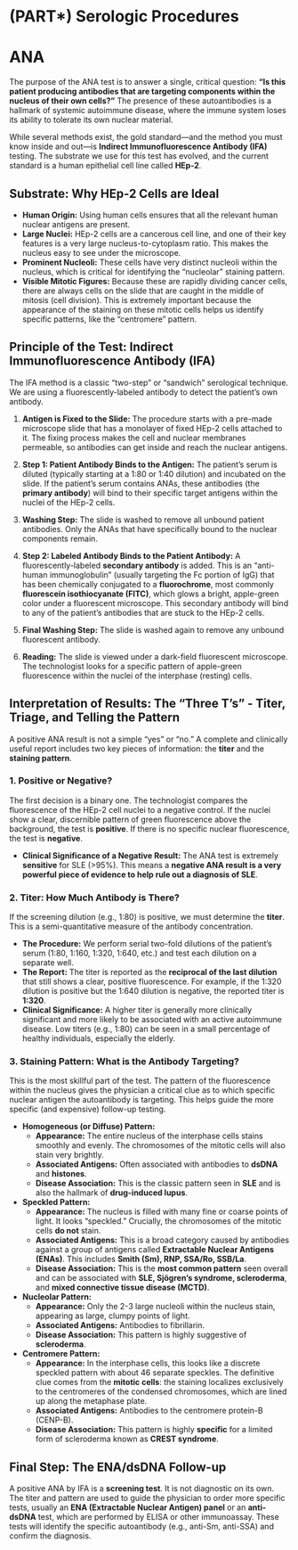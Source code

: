 # (PART\*) Serologic Procedures {-}

# ANA {-}

The purpose of the ANA test is to answer a single, critical question: **"Is this patient producing antibodies that are targeting components within the nucleus of their own cells?"** The presence of these autoantibodies is a hallmark of systemic autoimmune disease, where the immune system loses its ability to tolerate its own nuclear material.

While several methods exist, the gold standard—and the method you must know inside and out—is **Indirect Immunofluorescence Antibody (IFA)** testing. The substrate we use for this test has evolved, and the current standard is a human epithelial cell line called **HEp-2**.

## **Substrate: Why HEp-2 Cells are Ideal** {-}

*   **Human Origin:** Using human cells ensures that all the relevant human nuclear antigens are present.
*   **Large Nuclei:** HEp-2 cells are a cancerous cell line, and one of their key features is a very large nucleus-to-cytoplasm ratio. This makes the nucleus easy to see under the microscope.
*   **Prominent Nucleoli:** These cells have very distinct nucleoli within the nucleus, which is critical for identifying the "nucleolar" staining pattern.
*   **Visible Mitotic Figures:** Because these are rapidly dividing cancer cells, there are always cells on the slide that are caught in the middle of mitosis (cell division). This is extremely important because the appearance of the staining on these mitotic cells helps us identify specific patterns, like the "centromere" pattern.

## **Principle of the Test: Indirect Immunofluorescence Antibody (IFA)** {-}

The IFA method is a classic "two-step" or "sandwich" serological technique. We are using a fluorescently-labeled antibody to detect the patient's own antibody.

1.  **Antigen is Fixed to the Slide:** The procedure starts with a pre-made microscope slide that has a monolayer of fixed HEp-2 cells attached to it. The fixing process makes the cell and nuclear membranes permeable, so antibodies can get inside and reach the nuclear antigens.

2.  **Step 1: Patient Antibody Binds to the Antigen:** The patient's serum is diluted (typically starting at a 1:80 or 1:40 dilution) and incubated on the slide. If the patient's serum contains ANAs, these antibodies (the **primary antibody**) will bind to their specific target antigens within the nuclei of the HEp-2 cells.

3.  **Washing Step:** The slide is washed to remove all unbound patient antibodies. Only the ANAs that have specifically bound to the nuclear components remain.

4.  **Step 2: Labeled Antibody Binds to the Patient Antibody:** A fluorescently-labeled **secondary antibody** is added. This is an "anti-human immunoglobulin" (usually targeting the Fc portion of IgG) that has been chemically conjugated to a **fluorochrome**, most commonly **fluorescein isothiocyanate (FITC)**, which glows a bright, apple-green color under a fluorescent microscope. This secondary antibody will bind to any of the patient's antibodies that are stuck to the HEp-2 cells.

5.  **Final Washing Step:** The slide is washed again to remove any unbound fluorescent antibody.

6.  **Reading:** The slide is viewed under a dark-field fluorescent microscope. The technologist looks for a specific pattern of apple-green fluorescence within the nuclei of the interphase (resting) cells.

## **Interpretation of Results: The "Three T's" - Titer, Triage, and Telling the Pattern** {-}

A positive ANA result is not a simple "yes" or "no." A complete and clinically useful report includes two key pieces of information: the **titer** and the **staining pattern**.

### **1. Positive or Negative?** {-}

The first decision is a binary one. The technologist compares the fluorescence of the HEp-2 cell nuclei to a negative control. If the nuclei show a clear, discernible pattern of green fluorescence above the background, the test is **positive**. If there is no specific nuclear fluorescence, the test is **negative**.

*   **Clinical Significance of a Negative Result:** The ANA test is extremely **sensitive** for SLE (>95%). This means a **negative ANA result is a very powerful piece of evidence to help rule out a diagnosis of SLE**.

### **2. Titer: How Much Antibody is There?** {-}

If the screening dilution (e.g., 1:80) is positive, we must determine the **titer**. This is a semi-quantitative measure of the antibody concentration.

*   **The Procedure:** We perform serial two-fold dilutions of the patient's serum (1:80, 1:160, 1:320, 1:640, etc.) and test each dilution on a separate well.
*   **The Report:** The titer is reported as the **reciprocal of the last dilution** that still shows a clear, positive fluorescence. For example, if the 1:320 dilution is positive but the 1:640 dilution is negative, the reported titer is **1:320**.
*   **Clinical Significance:** A higher titer is generally more clinically significant and more likely to be associated with an active autoimmune disease. Low titers (e.g., 1:80) can be seen in a small percentage of healthy individuals, especially the elderly.

### **3. Staining Pattern: What is the Antibody Targeting?** {-}

This is the most skillful part of the test. The pattern of the fluorescence within the nucleus gives the physician a critical clue as to which specific nuclear antigen the autoantibody is targeting. This helps guide the more specific (and expensive) follow-up testing.

*   **Homogeneous (or Diffuse) Pattern:**
    *   **Appearance:** The entire nucleus of the interphase cells stains smoothly and evenly. The chromosomes of the mitotic cells will also stain very brightly.
    *   **Associated Antigens:** Often associated with antibodies to **dsDNA** and **histones**.
    *   **Disease Association:** This is the classic pattern seen in **SLE** and is also the hallmark of **drug-induced lupus**.

*   **Speckled Pattern:**
    *   **Appearance:** The nucleus is filled with many fine or coarse points of light. It looks "speckled." Crucially, the chromosomes of the mitotic cells **do not** stain.
    *   **Associated Antigens:** This is a broad category caused by antibodies against a group of antigens called **Extractable Nuclear Antigens (ENAs)**. This includes **Smith (Sm), RNP, SSA/Ro, SSB/La**.
    *   **Disease Association:** This is the **most common pattern** seen overall and can be associated with **SLE, Sjögren's syndrome, scleroderma**, and **mixed connective tissue disease (MCTD)**.

*   **Nucleolar Pattern:**
    *   **Appearance:** Only the 2-3 large nucleoli within the nucleus stain, appearing as large, clumpy points of light.
    *   **Associated Antigens:** Antibodies to fibrillarin.
    *   **Disease Association:** This pattern is highly suggestive of **scleroderma**.

*   **Centromere Pattern:**
    *   **Appearance:** In the interphase cells, this looks like a discrete speckled pattern with about 46 separate speckles. The definitive clue comes from the **mitotic cells**: the staining localizes exclusively to the centromeres of the condensed chromosomes, which are lined up along the metaphase plate.
    *   **Associated Antigens:** Antibodies to the centromere protein-B (CENP-B).
    *   **Disease Association:** This pattern is highly **specific** for a limited form of scleroderma known as **CREST syndrome**.

## **Final Step: The ENA/dsDNA Follow-up** {-}

A positive ANA by IFA is a **screening test**. It is not diagnostic on its own. The titer and pattern are used to guide the physician to order more specific tests, usually an **ENA (Extractable Nuclear Antigen) panel** or an **anti-dsDNA** test, which are performed by ELISA or other immunoassay. These tests will identify the specific autoantibody (e.g., anti-Sm, anti-SSA) and confirm the diagnosis.